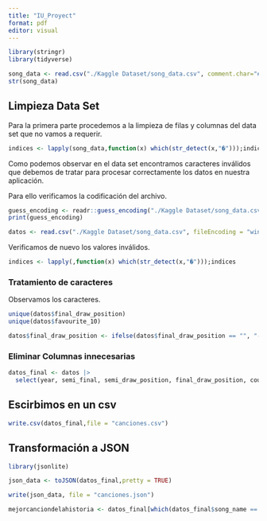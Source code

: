 ```yaml
---
title: "IU_Proyect"
format: pdf
editor: visual
---
```


```r
library(stringr)
library(tidyverse)
```


```r
song_data <- read.csv("./Kaggle Dataset/song_data.csv", comment.char="#")
str(song_data)
```


## Limpieza Data Set

Para la primera parte procedemos a la limpieza de filas y columnas del data set que no vamos a requerir.

```r

indices <- lapply(song_data,function(x) which(str_detect(x,"�")));indices

```

Como podemos observar en el data set encontramos caracteres inválidos que debemos de tratar para procesar correctamente los datos en nuestra aplicación.

Para ello verificamos la codificación del archivo.

```r
guess_encoding <- readr::guess_encoding("./Kaggle Dataset/song_data.csv")
print(guess_encoding)

```


```r
datos <- read.csv("./Kaggle Dataset/song_data.csv", fileEncoding = "windows-1252", stringsAsFactors = FALSE)

```

Verificamos de nuevo los valores inválidos.

```r

indices <- lapply(,function(x) which(str_detect(x,"�")));indices

```

### Tratamiento de caracteres
Observamos los caracteres.

```r
unique(datos$final_draw_position)
unique(datos$favourite_10)
```
```r
datos$final_draw_position <- ifelse(datos$final_draw_position == "", "-", datos$final_draw_position)

```


### Eliminar Columnas innecesarias

```r
datos_final <- datos |>
  select(year, semi_final, semi_draw_position, final_draw_position, country, artist_name, song_name, language, style, gender, main_singers, final_televote_points, final_jury_points, final_televote_votes, final_jury_votes, final_place)
```


## Escirbimos en un csv 

```r
write.csv(datos_final,file = "canciones.csv")
```


## Transformación a JSON

```r
library(jsonlite)
```

```r
json_data <- toJSON(datos_final,pretty = TRUE)

write(json_data, file = "canciones.json")

```



```r
mejorcanciondelahistoria <- datos_final[which(datos_final$song_name == "Unicorn")];mejorcanciondelahistoria
```






